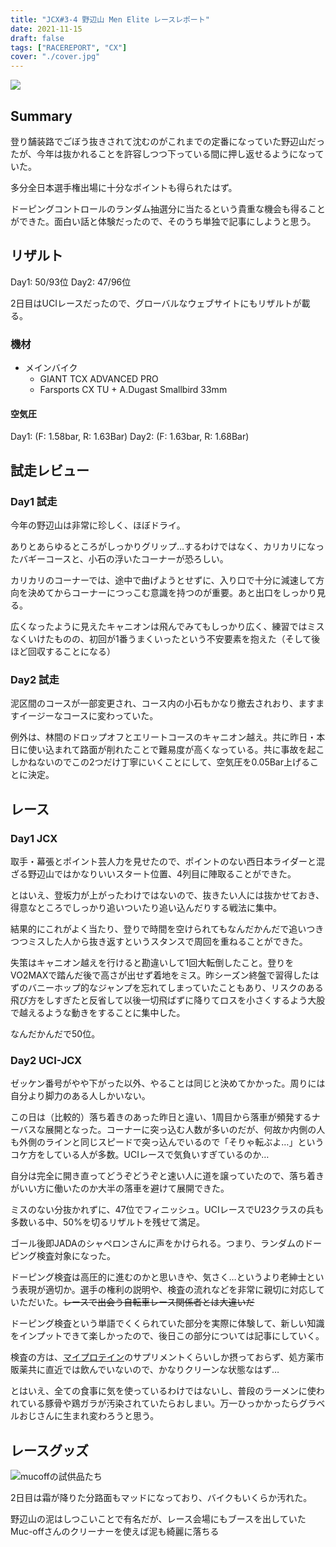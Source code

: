 ```yaml
---
title: "JCX#3-4 野辺山 Men Elite レースレポート"
date: 2021-11-15
draft: false
tags: ["RACEREPORT", "CX"]
cover: "./cover.jpg"
---
```


![ ](./cover.jpg)

## Summary

登り舗装路でごぼう抜きされて沈むのがこれまでの定番になっていた野辺山だったが、今年は抜かれることを許容しつつ下っている間に押し返せるようになっていた。

多分全日本選手権出場に十分なポイントも得られたはず。

ドーピングコントロールのランダム抽選分に当たるという貴重な機会も得ることができた。面白い話と体験だったので、そのうち単独で記事にしようと思う。

## リザルト

Day1: 50/93位
Day2: 47/96位

2日目はUCIレースだったので、グローバルなウェブサイトにもリザルトが載る。

<LinkCard url="https://cyclocross24.com/race/11017/" />

### 機材

- メインバイク
  - GIANT TCX ADVANCED PRO
  - Farsports CX TU + A.Dugast Smallbird 33mm

#### 空気圧

Day1: (F: 1.58bar, R: 1.63Bar)
Day2: (F: 1.63bar, R: 1.68Bar)

<Amzn asin="B08Q7CF9R8" />

## 試走レビュー

### Day1 試走

今年の野辺山は非常に珍しく、ほぼドライ。

ありとあらゆるところがしっかりグリップ…するわけではなく、カリカリになったバギーコースと、小石の浮いたコーナーが恐ろしい。

カリカリのコーナーでは、途中で曲げようとせずに、入り口で十分に減速して方向を決めてからコーナーにつっこむ意識を持つのが重要。あと出口をしっかり見る。

広くなったように見えたキャニオンは飛んでみてもしっかり広く、練習ではミスなくいけたものの、初回が1番うまくいったという不安要素を抱えた（そして後ほど回収することになる）

### Day2 試走

泥区間のコースが一部変更され、コース内の小石もかなり撤去されおり、ますますイージーなコースに変わっていた。

例外は、林間のドロップオフとエリートコースのキャニオン越え。共に昨日・本日に使い込まれて路面が削れたことで難易度が高くなっている。共に事故を起こしかねないのでこの2つだけ丁寧にいくことにして、空気圧を0.05Bar上げることに決定。

## レース

### Day1 JCX

取手・幕張とポイント芸人力を見せたので、ポイントのない西日本ライダーと混ざる野辺山ではかなりいいスタート位置、4列目に陣取ることができた。

とはいえ、登坂力が上がったわけではないので、抜きたい人には抜かせておき、得意なところでしっかり追いついたり追い込んだりする戦法に集中。

結果的にこれがよく当たり、登りで時間を空けられてもなんだかんだで追いつきつつミスした人から抜き返すというスタンスで周回を重ねることができた。

失策はキャニオン越えを行けると勘違いして1回大転倒したこと。登りをVO2MAXで踏んだ後で高さが出せず着地をミス。昨シーズン終盤で習得したはずのバニーホップ的なジャンプを忘れてしまっていたこともあり、リスクのある飛び方をしすぎたと反省して以後一切飛ばずに降りてロスを小さくするよう大股で越えるような動きをすることに集中した。

なんだかんだで50位。

### Day2 UCI-JCX

ゼッケン番号がやや下がった以外、やることは同じと決めてかかった。周りには自分より脚力のある人しかいない。

この日は（比較的）落ち着きのあった昨日と違い、1周目から落車が頻発するナーバスな展開となった。コーナーに突っ込む人数が多いのだが、何故か内側の人も外側のラインと同じスピードで突っ込んでいるので「そりゃ転ぶよ…」というコケ方をしている人が多数。UCIレースで気負いすぎているのか…

自分は完全に開き直ってどうぞどうぞと速い人に道を譲っていたので、落ち着きがいい方に働いたのか大半の落車を避けて展開できた。

ミスのない分抜かれずに、47位でフィニッシュ。UCIレースでU23クラスの兵も多数いる中、50%を切るリザルトを残せて満足。

ゴール後即JADAのシャペロンさんに声をかけられる。つまり、ランダムのドーピング検査対象になった。

ドーピング検査は高圧的に進むのかと思いきや、気さく…というより老紳士という表現が適切か。選手の権利の説明や、検査の流れなどを非常に親切に対応していただいた。~~レースで出会う自転車レース関係者とは大違いだ~~

ドーピング検査という単語でくくられていた部分を実際に体験して、新しい知識をインプットできて楽しかったので、後日この部分については記事にしていく。

検査の方は、[マイプロテイン](https://px.a8.net/svt/ejp?a8mat=3N3PXV+GF7GHE+45DI+5YJRM)のサプリメントくらいしか摂っておらず、処方薬市販薬共に直近では飲んでいないので、かなりクリーンな状態なはず…

とはいえ、全ての食事に気を使っているわけではないし、普段のラーメンに使われている豚骨や鶏ガラが汚染されていたらおしまい。万一ひっかかったらグラベルおじさんに生まれ変わろうと思う。

## レースグッズ

![mucoffの試供品たち](./mucoff.jpg)

2日目は霜が降りた分路面もマッドになっており、バイクもいくらか汚れた。

野辺山の泥はしつこいことで有名だが、レース会場にもブースを出していたMuc-offさんのクリーナーを使えば泥も綺麗に落ちる

<LinkCard url="https://blog.gensobunya.net/post/2021/11/mucoff_cleaner/" />

<LinkCard url="https://www.amazon.co.jp/gp/product/B07T1YW9BW/" isAmazonLink />
